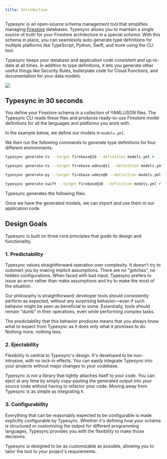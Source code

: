```yaml
---
title: Introduction
---
```




Typesync is an open-source schema management tool that simplifies managing [Firestore](https://cloud.google.com/firestore) databases. Typesync allows you to maintain a single source of truth for your Firestore architecture in a special _schema_. With this schema in place, you can seamlessly auto-generate type definitions for multiple platforms like TypeScript, Python, Swift, and more using the CLI tool.

Typesync keeps your database and application code consistent and up-to-date at all times. In addition to type definitions, it lets you generate other useful things like Security Rules, boilerplate code for Cloud Functions, and documentation for your data models.

<Frame
  type="glass"
  caption="Single source of truth for your Firestore architecture"
>
  <img src="/images/architecture.png" />
</Frame>

## Typesync in 30 seconds

You define your Firestore schema in a collection of YAML/JSON files. The Typesync CLI reads these files and produces ready-to-use Firestore model definitions for all the languages and platforms you work with.

In the example below, we define our models in `models.yml`.

<ExampleDefinition />

We then run the following commands to generate type definitions for four different environments:

<CodeGroup>

```bash TS (frontend)
typesync generate-ts --target firebase@10 --definition models.yml # ... other options
```

```bash TS (backend)
typesync generate-ts --target firebase-admin@11 --definition models.yml # ... other options
```

```bash Python
typesync generate-py --target firebase-admin@6 --definition models.yml # ... other options
```

```bash Swift
typesync generate-swift --target firebase@10 --definition models.yml # ... other options
```

</CodeGroup>

Typesync generates the following files:

<CodeGroup>
  <ExampleGenerationTSFrontend />
  <ExampleGenerationTSBackend />
  <ExampleGenerationPython />
  <ExampleGenerationSwift />
</CodeGroup>

Once we have the generated models, we can import and use them in our application code.

<CodeGroup>

<ExampleUsageTSFrontend />
<ExampleUsageTSBackend />
<ExampleUsagePython />
<ExampleUsageSwift />


</CodeGroup>

## Design Goals

Typesync is built on three core principles that guide its design and functionality.

### 1. Predictability

Typesync values straightforward operation over complexity. It doesn't try to outsmart you by making implicit assumptions. There are no "gotchas", no hidden configurations. When faced with bad input, Typesync prefers to issue an error rather than make assumptions and try to make the most of the situation.

Our philosophy is straightforward: developer tools should consistently perform as expected, without any surprising behavior—even if such behavior might be seen as beneficial to some. Essentially, tools should remain "dumb" in their operations, even while performing complex tasks.

The predictability that this behavior produces means that you always know what to expect from Typesync as it does only what it promises to do. Nothing more, nothing less.

### 2. Ejectability

Flexibility is central to Typesync's design. It's developed to be non-intrusive, with no lock-in effects. You can easily integrate Typesync into your projects without major changes to your codebase.

Typesync _is not_ a library that tightly attaches itself to your code. You can eject at any time by simply copy-pasting the generated output into your source code without having to refactor your code. Moving away from Typesync is as simple as integrating it.

### 3. Configurability

Everything that can be reasonably expected to be configurable is made explicitly configurable by Typesync. Whether it's defining how your schema is structured or customizing the output for different programming languages, Typesync provides you with the flexibility to make those decisions.

Typesync is designed to be as customizable as possible, allowing you to tailor the tool to your project's requirements.
